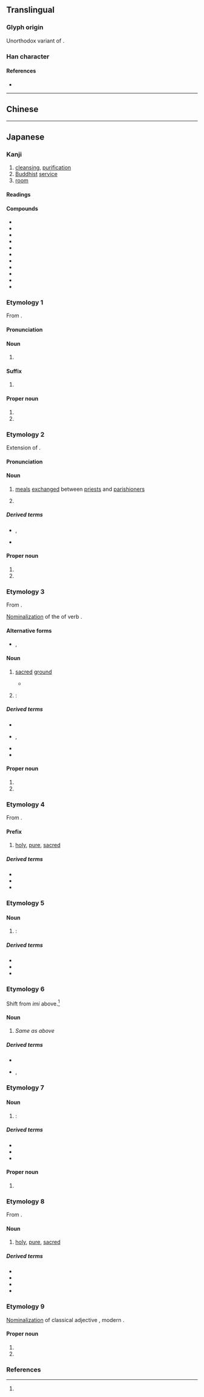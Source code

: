 {{also|齋|斋}}
{{character info/new}}
==Translingual==
{{Han simplified forms|齋|斎|斋}}

===Glyph origin===
Unorthodox variant of {{l|mul|齋}}.

===Han character===
{{Han char|rn=67|rad=文|as=07|sn=11|four=|canj=YKLML|ids=⿵齐示,⿵斉小}}

====References====
* {{Han ref|kx=0477.091|dkj=13467|dj=0835.080|hdz=32170.111|uh=658E|ud=25998}}

----

==Chinese==
{{zh-see|齋|o}}

----

==Japanese==
{{ja-kanji forms|斎|齋}}

===Kanji===
{{ja-kanji|grade=c|rs=文07|kyu=齋}}

# [[cleansing]], [[purification]]
# [[Buddhist]] [[service]]
# [[room]]

====Readings====
{{ja-readings
|goon=せい
|kanon=さい
|kun=いつき-, いつ-く, いみ-, いもい-<いもひ-, いわい-<いはひ-, つつし-む, とき-, ものいみ-
|nanori=いつ, きよ, ただ, ひとし, よし
}}

====Compounds====
{{der-top|Compounds}}
* {{ja-r|斎%王|さい%おう}}
* {{ja-r|斎%戒|さい%かい}}
* {{ja-r|斎%宮|さい%ぐう}}
* {{ja-r|斎%食|さい%じき}}
* {{ja-r|斎%主|さい%しゅ}}
* {{ja-r|斎%女|さい%じょ}}
* {{ja-r|斎%場|さい%じょう|[[funeral]] [[hall]]}}
* {{ja-r|潔%斎|けっ%さい}}
* {{ja-r|山%斎|さん%さい}}
* {{ja-r|書%斎|しょ%さい|[[reading]] [[room]], [[study]] [[room]]}}
* {{ja-r|斎場|さにわ}}
{{der-bottom}}

===Etymology 1===
{{ja-kanjitab|yomi=kanon|さい}}

From {{der|ja|ltc|sort=さい|-}} {{ltc-l|齋}}.

====Pronunciation====
{{ja-pron|y=ko|さい|acc=1|acc_ref=DJR}}

====Noun====
{{ja-noun|kyu=齋|さい}}

# {{lb|ja|Buddhism}} {{rfdef|ja}}

====Suffix====
{{ja-pos|suffix|kyu=齋|さい}}

# {{rfdef|ja}}

====Proper noun====
{{ja-pos|proper|kyu=齋|さい}}

# {{given name|ja|female|A=a}}
# {{surname|ja|A=a|nodot=1}}

===Etymology 2===
{{ja-kanjitab|yomi=k|とき}}
Extension of {{m|ja|時|tr=toki||[[hour]], [[time]]}}.

====Pronunciation====
{{ja-pron|y=k|とき|acc=2|acc_ref=DJR}}

====Noun====
{{ja-noun|kyu=齋|とき}}

# {{lb|ja|sort=とき|Buddhism}} [[meal]]s [[exchange]]d between [[priest]]s and [[parishioner]]s
# {{lb|ja|Buddhism}} {{rfdef|ja|sort=とき}}

=====Derived terms=====
* {{ja-r|お斎|おとき|rom=-}}, {{ja-r|御%斎|お%とき}}
* {{ja-r|斎%日|とき%び}}

====Proper noun====
{{ja-pos|proper|kyu=齋|とき}}

# {{given name|ja|female|A=a|sort=とき}}
# {{surname|ja|A=a|nodot=1|sort=とき}}

===Etymology 3===
{{ja-kanjitab|yomi=k|いつき}}

From {{inh|ja|ojp|sort=い|-}}.

[[nominalization|Nominalization]] of the {{m|ja|連用形|tr=ren'yōkei||stem or continuative form}} of verb {{m|ja|斎く|tr=itsuku||to [[worship]]}}.

====Alternative forms====
* {{ja-l|傅}}, {{ja-l|寵}}

====Noun====
{{ja-noun|kyu=齋|いつき}}

# {{lb|ja|Shinto|sort=いつき}} [[sacred]] [[ground]]
#* {{RQ:Nihongi|poem 60}}
#*: {{ja-usex|m=破夜歩佐波 阿梅珥能朋利 等弭箇既梨 '''伊莵岐'''餓宇倍能 娑奘岐等羅佐泥|m_kana=はやぶさは あめにのぼり とびかけり '''いつき'''がうへの さざきとらさね
|隼は天にのぼり飛びかけり'''いつき'''が上の鷦鷯とらさね
|はやぶさ は あめ に のぼり とびかけり '''いつき''' が うへ の さざき とらさね|rom=hayabusa wa ame ni nobori tobikakeri '''itsuki''' ga ue no sazaki torasane}}
# {{lb|ja|Shinto}} {{short for|ja|斎皇女|tr=itsuki no miko|nodot=1|sort=いつき}}: {{rfdef|ja}}

=====Derived terms=====
* {{ja-r|斎%子|いつき%こ}}
* {{ja-r|斎%皇女|いつき の% みこ|rom=-}}, {{ja-r|斎%王|いつき の% みこ}}
* {{ja-r|斎%宮|いつき の% みや}}
* {{ja-r|斎%女|いつき%め}}

====Proper noun====
{{ja-pos|proper|kyu=齋|いつき}}

# {{given name|ja|female|A=a}}
# {{surname|ja|A=a|nodot=1}}

===Etymology 4===
{{ja-kanjitab|yomi=k|い}}

From {{inh|ja|ojp|-}}.

====Prefix====
{{ja-pos|prefix|kyu=齋|い}}

# {{lb|ja|Shinto}} {{n-g|added to [[spiritual]] nouns to indicate [[purity]] and [[holiness]]:}} [[holy]], [[pure]], [[sacred]]

=====Derived terms=====
* {{ja-r|斎%垣|い%がき}}
* {{ja-r|斎う|いも.う}}
* {{ja-r|斎おる|いも.おる}}

===Etymology 5===
{{ja-kanjitab|yomi=k|いみ}}

====Noun====
{{ja-noun|kyu=齋|いみ}}

# {{alt sp|ja|忌み|tr=imi}}: {{rfdef|ja}}

=====Derived terms=====
* {{ja-r|斎%斧|いみ%おの}}
* {{ja-r|斎%子|いみ%こ}}
* {{ja-r|斎%宮|いみ%みや}}

===Etymology 6===
{{ja-kanjitab|yomi=k|いむ}}

Shift from ''imi'' above.<ref name="DJR"/>

====Noun====
{{ja-noun|kyu=齋|いむ}}

# ''Same as'' {{m|ja||いみ|tr=imi}} ''above''

=====Derived terms=====
* {{ja-r|斎%斧|いむ%おの}}
* {{ja-r|斎%子|いむ%こ}}, {{ja-r|斎%子|いん%こ}}

===Etymology 7===
{{ja-kanjitab|yomi=k|いわい}}

====Noun====
{{ja-noun|kyu=齋|いわい|hhira=いはひ}}

# {{alt sp|ja|祝い}}: {{rfdef|ja}}

=====Derived terms=====
* {{ja-r|斎%斧|いわい%おの}}
* {{ja-r|斎%宮|いわい の% みや}}
* {{ja-r|斎%主|いわい%ぬし}}

====Proper noun====
{{ja-pos|proper|kyu=齋|いわい|hhira=いはひ}}

# {{surname|ja|A=a|nodot=1}}

===Etymology 8===
{{ja-kanjitab|yomi=irr}}

From {{inh|ja|ojp|-}}.

====Noun====
{{ja-noun|kyu=齋|ゆ}}

# {{lb|ja|Shinto}} [[holy]], [[pure]], [[sacred]]

=====Derived terms=====
* {{ja-r|齋つ|ゆつ}}
* {{ja-r|斎%庭|ゆ%にわ}}
* {{ja-r|齋う|ゆまう}}
* {{ja-r|齋わる|ゆまわる}}

===Etymology 9===
{{ja-kanjitab|ひとし|yomi=n}}

[[nominalization|Nominalization]] of classical adjective {{m|ja|等し|tr=hitoshi}}, modern {{m|ja|等しい|tr=hitoshii||[[equal]], [[same]]}}.

====Proper noun====
{{ja-pos|proper|kyu=齋|ひとし}}

# {{surname|ja|A=a|nodot=1}}
# {{given name|ja|male|A=a|sort=ひとし}}

===References===
<references/>